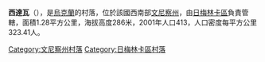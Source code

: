 {{coord|49|1|57|N|28|10|7|E|scale:30000|display=title}}

'''西達瓦'''（{{lang-uk|Сідава}}），是[[烏克蘭|烏克蘭]]的村落，位於該國西南部[[文尼察州|文尼察州]]，由[[日梅林卡區|日梅林卡區]]負責管轄，面積1.28平方公里，海拔高度286米，2001年人口413，人口密度每平方公里323.41人。

[[Category:文尼察州村落|Category:文尼察州村落]]
[[Category:日梅林卡區村落|Category:日梅林卡區村落]]


{{Vinnytsia-geo-stub}}